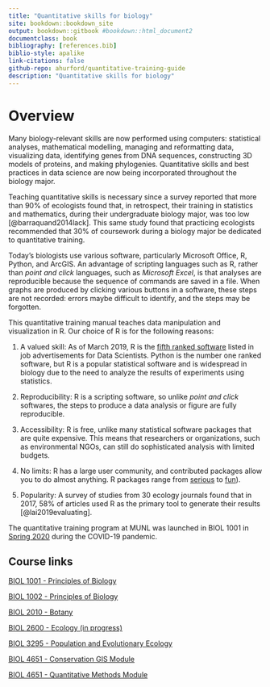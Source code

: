 ```yaml
--- 
title: "Quantitative skills for biology"
site: bookdown::bookdown_site
output: bookdown::gitbook #bookdown::html_document2
documentclass: book
bibliography: [references.bib]
biblio-style: apalike
link-citations: false 
github-repo: ahurford/quantitative-training-guide
description: "Quantitative skills for biology"
---
```


# Overview {#intro}

Many biology-relevant skills are now performed using computers: statistical analyses, mathematical modelling, managing and reformatting data, visualizing data, identifying genes from DNA sequences, constructing 3D models of proteins, and making phylogenies. Quantitative skills and best practices in data science are now being incorporated throughout the biology major.

Teaching quantitative skills is necessary since a survey reported that more than 90% of ecologists found that, in retrospect, their training in statistics and mathematics, during their undergraduate biology major, was too low [@barraquand2014lack]. This same study found that practicing ecologists recommended that 30% of coursework during a biology major be dedicated to quantitative training.

Today's biologists use various software, particularly Microsoft Office, R, Python, and ArcGIS. An advantage of scripting languages such as R, rather than _point and click_ languages, such as _Microsoft Excel_, is that analyses are reproducible because the sequence of commands are saved in a file. When graphs are produced by clicking various buttons in a software, these steps are not recorded: errors maybe difficult to identify, and the steps may be forgotten.

This quantitative training manual teaches data manipulation and visualization in R. Our choice of R is for the following reasons:

1. A valued skill: As of March 2019, R is the [fifth ranked software](http://r4stats.com/articles/popularity/) listed in job advertisements for Data Scientists. Python is the number one ranked software, but R is a popular statistical software and is widespread in biology due to the need to analyze the results of experiments using statistics.

1. Reproducibility: R is a scripting software, so unlike _point and click_ softwares, the steps to produce a data analysis or figure are fully reproducible.

1. Accessibility: R is free, unlike many statistical software packages that are quite expensive. This means that researchers or organizations, such as environmental NGOs, can still do sophisticated analysis with limited budgets. 

1. No limits: R has a large user community, and contributed packages allow you to do almost anything. R packages range from [serious](https://rviews.rstudio.com/2017/10/09/population-modeling-in-r/) to [fun](https://www.r-bloggers.com/useless-but-fun-r-packages/)).

1. Popularity: A survey of studies from 30 ecology journals found that in 2017, 58% of articles used R as the primary tool to generate their results [@lai2019evaluating].

The quantitative training program at MUNL was launched in BIOL 1001 in [Spring 2020](https://gazette.mun.ca/teaching-and-learning/culture-change/) during the COVID-19 pandemic.

## Course links

[BIOL 1001 - Principles of Biology](https://ahurford.github.io/BIOL-1001/index.html)

[BIOL 1002 - Principles of Biology](https://ahurford.github.io/biol-1002/)

[BIOL 2010 - Botany](https://ahurford.github.io/walkThroughWoodsGuide/)

[BIOL 2600 - Ecology (in progress)](https://ahurford.github.io/biol_2600_bookdown/)

[BIOL 3295 - Population and Evolutionary Ecology](https://ahurford.github.io/BIOL-3295-Fall-2020/) 

[BIOL 4651 - Conservation GIS Module](https://nlboreal.github.io/ConservationGIS/)

[BIOL 4651 - Quantitative Methods Module](https://nlboreal.github.io/ConsBiolQuantFun/)
